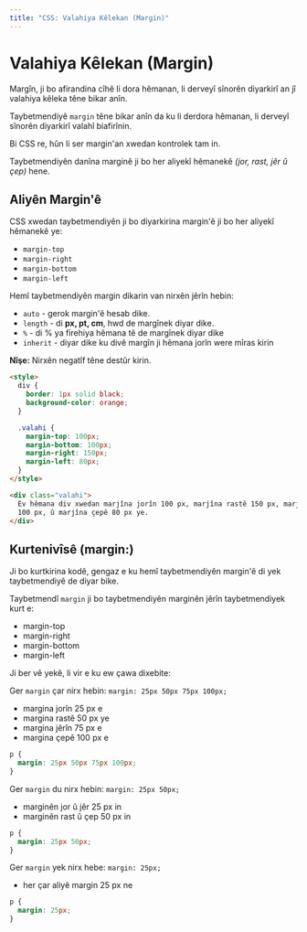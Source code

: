 ```yaml
---
title: "CSS: Valahiya Kêlekan (Margin)"
---
```


# **Valahiya Kêlekan (Margin)**

Margîn, ji bo afirandina cîhê li dora hêmanan, li derveyî sînorên diyarkirî an jî valahiya kêleka têne bikar anîn.

Taybetmendiyê `margin` têne bikar anîn da ku li derdora hêmanan, li derveyî sînorên diyarkirî valahî biafirînin.

Bi CSS re, hûn li ser margin'an xwedan kontrolek tam in.

Taybetmendiyên danîna marginê ji bo her aliyekî hêmanekê _(jor, rast, jêr û çep)_ hene.

## **Aliyên Margin'ê**

CSS xwedan taybetmendiyên ji bo diyarkirina margin'ê ji bo her aliyekî hêmanekê ye:

- `margin-top`
- `margin-right`
- `margin-bottom`
- `margin-left`

Hemî taybetmendiyên margin dikarin van nirxên jêrîn hebin:

- `auto` - gerok margin'ê hesab dike.
- `length` - di **px, pt, cm**, hwd de margînek diyar dike.
- `%` - di % ya firehiya hêmana tê de margînek diyar dike
- `inherit` - diyar dike ku divê margîn ji hêmana jorîn were mîras kirin

**Nîşe:** Nirxên negatîf têne destûr kirin.

```html copy showLineNumbers
<style>
  div {
    border: 1px solid black;
    background-color: orange;
  }

  .valahi {
    margin-top: 100px;
    margin-bottom: 100px;
    margin-right: 150px;
    margin-left: 80px;
  }
</style>

<div class="valahi">
  Ev hêmana div xwedan marjîna jorîn 100 px, marjîna rastê 150 px, marjîna jêrîn
  100 px, û marjîna çepê 80 px ye.
</div>
```

## **Kurtenivîsê (margin:)**

Ji bo kurtkirina kodê, gengaz e ku hemî taybetmendiyên margin'ê di yek taybetmendiyê de diyar bike.

Taybetmendî `margin` ji bo taybetmendiyên marginên jêrîn taybetmendiyek kurt e:

- margin-top
- margin-right
- margin-bottom
- margin-left

Ji ber vê yekê, li vir e ku ew çawa dixebite:

Ger `margin` çar nirx hebin: `margin: 25px 50px 75px 100px;`

- margina jorîn 25 px e
- margina rastê 50 px ye
- margina jêrîn 75 px e
- margina çepê 100 px e

```css copy showLineNumbers
p {
  margin: 25px 50px 75px 100px;
}
```

Ger `margin` du nirx hebin: `margin: 25px 50px;`

- marginên jor û jêr 25 px in
- marginên rast û çep 50 px in

```css copy showLineNumbers
p {
  margin: 25px 50px;
}
```

Ger `margin` yek nirx hebe: `margin: 25px;`

- her çar aliyê margin 25 px ne

```css copy showLineNumbers
p {
  margin: 25px;
}
```
